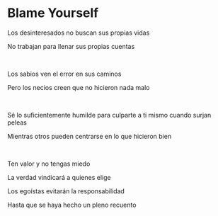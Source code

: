 # Blame Yourself

Los desinteresados no buscan sus propias vidas

No trabajan para llenar sus propias cuentas

<br />

Los sabios ven el error en sus caminos

Pero los necios creen que no hicieron nada malo

<br />

Sé lo suficientemente humilde para culparte a ti mismo cuando surjan peleas

Mientras otros pueden centrarse en lo que hicieron bien

<br />

Ten valor y no tengas miedo

La verdad vindicará a quienes elige

Los egoístas evitarán la responsabilidad

Hasta que se haya hecho un pleno recuento